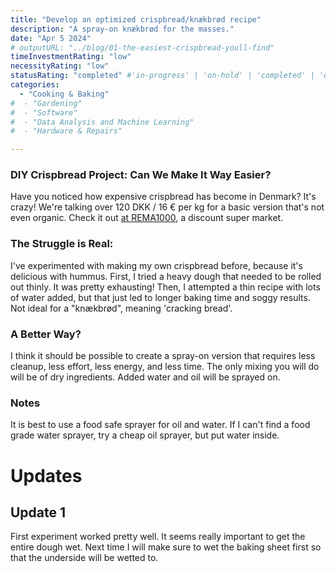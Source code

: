 ```yaml
---
title: "Develop an optimized crispbread/knækbrød recipe"
description: "A spray-on knækbrød for the masses."
date: "Apr 5 2024"
# outputURL: "../blog/01-the-easiest-crispbread-youll-find"
timeInvestmentRating: "low"  
necessityRating: "low"
statusRating: "completed" #'in-progress' | 'on-hold' | 'completed' | 'delayed' | 'upcoming' | 'cancelled' | 'under-review' | 'needs-attention' | 'awaiting-feedback' | 'testing-phase' | 'polishing'
categories:
  - "Cooking & Baking"
#  - "Gardening"
#  - "Software"
#  - "Data Analysis and Machine Learning"
#  - "Hardware & Repairs"

---
```



### DIY Crispbread Project: Can We Make It Way Easier?

Have you noticed how expensive crispbread has become in Denmark? It's crazy! We're talking over 120 DKK / 16 € per kg for a basic version that's not even organic. Check it out [at REMA1000](https://shop.rema1000.dk/kolonial/kiks-kager-knaekbrod), a discount super market.

### The Struggle is Real:

I've experimented with making my own crispbread before, because it's delicious with hummus. First, I tried a heavy dough that needed to be rolled out thinly. It was pretty exhausting! Then, I attempted a thin recipe with lots of water added, but that just led to longer baking time and soggy results. Not ideal for a "knækbrød", meaning 'cracking bread'.

### A Better Way?

I think it should be possible to create a spray-on version that requires less cleanup, less effort, less energy, and less time. The only mixing you will do will be of dry ingredients. Added water and oil will be sprayed on.

### Notes
It is best to use a food safe sprayer for oil and water. If I can't find a food grade water sprayer, try a cheap oil sprayer, but put water inside.

# Updates
## Update 1
First experiment worked pretty well. It seems really important to get the entire dough wet. Next time I will make sure to wet the baking sheet first so that the underside will be wetted to.